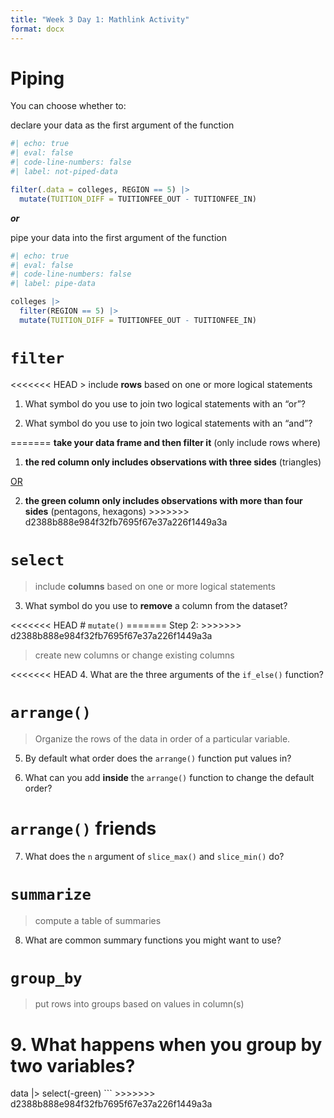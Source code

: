 ```yaml
---
title: "Week 3 Day 1: Mathlink Activity"
format: docx
---
```


# Piping

You can choose whether to:

declare your data as the first argument of the function

```r
#| echo: true
#| eval: false
#| code-line-numbers: false
#| label: not-piped-data

filter(.data = colleges, REGION == 5) |>
  mutate(TUITION_DIFF = TUITIONFEE_OUT - TUITIONFEE_IN)
```

***or***

pipe your data into the first argument of the function

```r
#| echo: true
#| eval: false
#| code-line-numbers: false
#| label: pipe-data

colleges |>
  filter(REGION == 5) |>
  mutate(TUITION_DIFF = TUITIONFEE_OUT - TUITIONFEE_IN)
```

# `filter`

<<<<<<< HEAD
> include **rows** based on one or more logical statements 

1. What symbol do you use to join two logical statements with an "or"?

2. What symbol do you use to join two logical statements with an "and"?

=======
**take your data frame and then filter it** (only include rows where)

1.  **the red column only includes observations with three sides** (triangles)

[OR]{.underline}

2.  **the green column only includes observations with more than four sides** (pentagons, hexagons)
>>>>>>> d2388b888e984f32fb7695f67e37a226f1449a3a

# `select`

> include **columns** based on one or more logical statements

3. What symbol do you use to **remove** a column from the dataset?


<<<<<<< HEAD
# `mutate()`
=======
Step 2:
>>>>>>> d2388b888e984f32fb7695f67e37a226f1449a3a

> create new columns or change existing columns

<<<<<<< HEAD
4. What are the three arguments of the `if_else()` function?

# `arrange()`

> Organize the rows of the data in order of a particular variable.

5. By default what order does the `arrange()` function put values in?

6. What can you add **inside** the `arrange()` function to change the default order?

# `arrange()` friends

7. What does the `n` argument of `slice_max()` and `slice_min()` do?

# `summarize`

> compute a table of summaries

8. What are common summary functions you might want to use?

# `group_by`

> put rows into groups based on values in column(s)

9. What happens when you group by **two** variables?
=======
data |>
  select(-green)
```
>>>>>>> d2388b888e984f32fb7695f67e37a226f1449a3a
